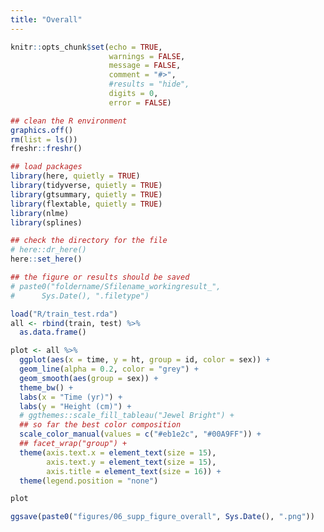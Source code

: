 ```yaml
---
title: "Overall"
---
```



```r
knitr::opts_chunk$set(echo = TRUE,
                      warnings = FALSE,
                      message = FALSE,
                      comment = "#>",
                      #results = "hide",
                      digits = 0,
                      error = FALSE)

## clean the R environment
graphics.off()
rm(list = ls())
freshr::freshr()

## load packages
library(here, quietly = TRUE)
library(tidyverse, quietly = TRUE)
library(gtsummary, quietly = TRUE)
library(flextable, quietly = TRUE)
library(nlme)
library(splines)

## check the directory for the file
# here::dr_here()
here::set_here()

## the figure or results should be saved 
# paste0("foldername/Sfilename_workingresult_", 
#      Sys.Date(), ".filetype")

```


```r
load("R/train_test.rda")
all <- rbind(train, test) %>%
  as.data.frame()
```


```r
plot <- all %>% 
  ggplot(aes(x = time, y = ht, group = id, color = sex)) +
  geom_line(alpha = 0.2, color = "grey") +
  geom_smooth(aes(group = sex)) +
  theme_bw() +
  labs(x = "Time (yr)") +
  labs(y = "Height (cm)") +
  # ggthemes::scale_fill_tableau("Jewel Bright") + 
  ## so far the best color composition
  scale_color_manual(values = c("#eb1e2c", "#00A9FF")) +
  ## facet_wrap("group") +
  theme(axis.text.x = element_text(size = 15),
        axis.text.y = element_text(size = 15),
        axis.title = element_text(size = 16)) +
  theme(legend.position = "none") 

plot

ggsave(paste0("figures/06_supp_figure_overall", Sys.Date(), ".png"))
```
